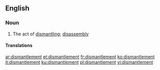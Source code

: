 ==English==

===Noun===
{{en-noun}}

# The act of [[dismantle|dismantling]]; [[disassembly]]


====Translations====
{{trans-top|}}
{{trans-mid}}
{{trans-bottom}}

[[ar:dismantlement]]
[[et:dismantlement]]
[[fr:dismantlement]]
[[ko:dismantlement]]
[[it:dismantlement]]
[[ku:dismantlement]]
[[pl:dismantlement]]
[[vi:dismantlement]]